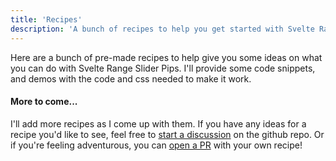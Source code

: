 ```yaml
---
title: 'Recipes'
description: 'A bunch of recipes to help you get started with Svelte Range Slider Pips'
---
```



Here are a bunch of pre-made recipes to help give you some ideas on what you 
can do with Svelte Range Slider Pips. I'll provide some code snippets, and
demos with the code and css needed to make it work.


<RecipeList>
  <Recipe name="Color Picker UI" link="./recipes/color-picker" image="color-ui.png" />
  <Recipe name="Daisy UI" link="./recipes/daisy-ui" image="daisy-ui.png" />
  <Recipe name="Price Range" link="./recipes/price-range" image="price-range.png" />
</RecipeList>

#### More to come...
I'll add more recipes as I come up with them. If you have any ideas for a recipe
you'd like to see, feel free to [<Icon name="twemoji:speaking-head" /> start a discussion](https://github.com/simeydotme/svelte-range-slider-pips/discussions/categories/ideas)
on the github repo. Or if you're feeling adventurous, you can [<Icon name="ion:git-merge-outline" /> open a PR](https://github.com/simeydotme/svelte-range-slider-pips/pulls)
with your own recipe! <Icon name="twemoji:red-heart" />